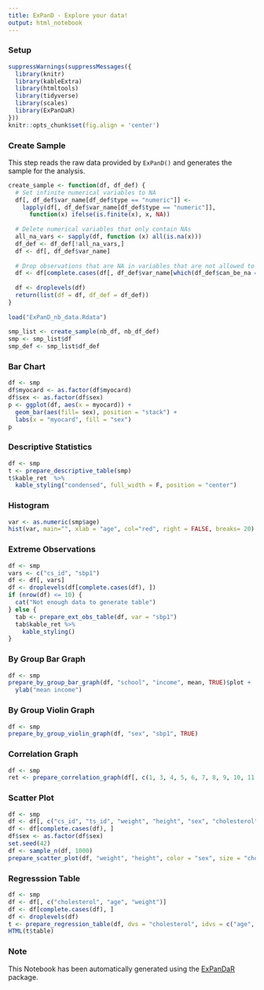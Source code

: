 ```yaml
---
title: ExPanD - Explore your data!
output: html_notebook
---
```

 
 
### Setup
 
```r
suppressWarnings(suppressMessages({
  library(knitr)
  library(kableExtra)
  library(htmltools)
  library(tidyverse)
  library(scales)
  library(ExPanDaR)
}))
knitr::opts_chunk$set(fig.align = 'center')
```
 
 
### Create Sample
 
This step reads the raw data provided by `ExPanD()` and generates the sample for the analysis.
 
```r
create_sample <- function(df, df_def) {
  # Set infinite numerical variables to NA
  df[, df_def$var_name[df_def$type == "numeric"]] <-
    lapply(df[, df_def$var_name[df_def$type == "numeric"]],
      function(x) ifelse(is.finite(x), x, NA))
 
  # Delete numerical variables that only contain NAs
  all_na_vars <- sapply(df, function (x) all(is.na(x)))
  df_def <- df_def[!all_na_vars,]
  df <- df[, df_def$var_name]
 
  # Drop observations that are NA in variables that are not allowed to
  df <- df[complete.cases(df[, df_def$var_name[which(df_def$can_be_na == FALSE)]]), ]
 
  df <- droplevels(df)
  return(list(df = df, df_def = df_def))
}
 
load("ExPanD_nb_data.Rdata")
 
smp_list <- create_sample(nb_df, nb_df_def)
smp <- smp_list$df
smp_def <- smp_list$df_def
```
 
 
### Bar Chart
 
```r
df <- smp
df$myocard <- as.factor(df$myocard)
df$sex <- as.factor(df$sex)
p <- ggplot(df, aes(x = myocard)) +
  geom_bar(aes(fill= sex), position = "stack") +
  labs(x = "myocard", fill = "sex")
p
```
 
 
### Descriptive Statistics
 
```r
df <- smp
t <- prepare_descriptive_table(smp)
t$kable_ret  %>%
  kable_styling("condensed", full_width = F, position = "center")
```
 
 
### Histogram
 
```r
var <- as.numeric(smp$age)
hist(var, main="", xlab = "age", col="red", right = FALSE, breaks= 20)
```
 
 
### Extreme Observations
 
```r
df <- smp
vars <- c("cs_id", "sbp1")
df <- df[, vars]
df <- droplevels(df[complete.cases(df), ])
if (nrow(df) <= 10) {
  cat("Not enough data to generate table")
} else {
  tab <- prepare_ext_obs_table(df, var = "sbp1")
  tab$kable_ret %>%
    kable_styling()
}
```
 
 
### By Group Bar Graph
 
```r
df <- smp
prepare_by_group_bar_graph(df, "school", "income", mean, TRUE)$plot +
  ylab("mean income")
```
 
 
### By Group Violin Graph
 
```r
df <- smp
prepare_by_group_violin_graph(df, "sex", "sbp1", TRUE)
```
 
 
### Correlation Graph
 
```r
df <- smp
ret <- prepare_correlation_graph(df[, c(1, 3, 4, 5, 6, 7, 8, 9, 10, 11, 12, 13, 14, 15, 16, 18, 19, 20, 21, 22, 23, 24, 25, 26, 27, 28, 29)])
```
 
 
### Scatter Plot
 
```r
df <- smp
df <- df[, c("cs_id", "ts_id", "weight", "height", "sex", "cholesterol")]
df <- df[complete.cases(df), ]
df$sex <- as.factor(df$sex)
set.seed(42)
df <- sample_n(df, 1000)
prepare_scatter_plot(df, "weight", "height", color = "sex", size = "cholesterol", loess = 1)
```
 
 
### Regresssion Table
 
```r
df <- smp
df <- df[, c("cholesterol", "age", "weight")]
df <- df[complete.cases(df), ]
df <- droplevels(df)
t <- prepare_regression_table(df, dvs = "cholesterol", idvs = c("age", "weight"), models = "ols")
HTML(t$table)
```
 
 
### Note
 
This Notebook has been automatically generated using the [ExPanDaR](https://joachim-gassen.github.io/ExPanDaR) package.
 
